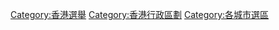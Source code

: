 [[Category:香港選舉|Category:香港選舉]]
[[Category:香港行政區劃|Category:香港行政區劃]]
[[Category:各城市選區|Category:各城市選區]]